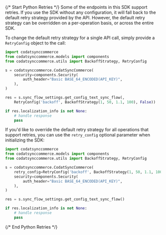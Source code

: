 {/* Start Python Retries */}
Some of the endpoints in this SDK support retries. If you use the SDK without any configuration, it will fall back to the default retry strategy provided by the API. However, the default retry strategy can be overridden on a per-operation basis, or across the entire SDK.

To change the default retry strategy for a single API call, simply provide a `RetryConfig` object to the call:
```python
import codatsynccommerce
from codatsynccommerce.models import components
from codatsynccommerce.utils import BackoffStrategy, RetryConfig

s = codatsynccommerce.CodatSyncCommerce(
    security=components.Security(
        auth_header="Basic BASE_64_ENCODED(API_KEY)",
    ),
)

res = s.sync_flow_settings.get_config_text_sync_flow(,
    RetryConfig('backoff', BackoffStrategy(1, 50, 1.1, 100), False))

if res.localization_info is not None:
    # handle response
    pass

```

If you'd like to override the default retry strategy for all operations that support retries, you can use the `retry_config` optional parameter when initializing the SDK:
```python
import codatsynccommerce
from codatsynccommerce.models import components
from codatsynccommerce.utils import BackoffStrategy, RetryConfig

s = codatsynccommerce.CodatSyncCommerce(
    retry_config=RetryConfig('backoff', BackoffStrategy(1, 50, 1.1, 100), False),
    security=components.Security(
        auth_header="Basic BASE_64_ENCODED(API_KEY)",
    ),
)

res = s.sync_flow_settings.get_config_text_sync_flow()

if res.localization_info is not None:
    # handle response
    pass

```
{/* End Python Retries */}
